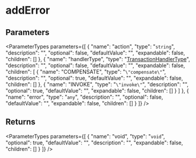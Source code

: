 
# addError

## Parameters

<ParameterTypes parameters={[
  {
    "name": "action",
    "type": "`string`",
    "description": "",
    "optional": false,
    "defaultValue": "",
    "expandable": false,
    "children": []
  },
  {
    "name": "handlerType",
    "type": "[TransactionHandlerType](../../workflows/enums/workflows.TransactionHandlerType.mdx)",
    "description": "",
    "optional": false,
    "defaultValue": "",
    "expandable": false,
    "children": [
      {
        "name": "COMPENSATE",
        "type": "`\"compensate\"`",
        "description": "",
        "optional": true,
        "defaultValue": "",
        "expandable": false,
        "children": []
      },
      {
        "name": "INVOKE",
        "type": "`\"invoke\"`",
        "description": "",
        "optional": true,
        "defaultValue": "",
        "expandable": false,
        "children": []
      }
    ]
  },
  {
    "name": "error",
    "type": "`any`",
    "description": "",
    "optional": false,
    "defaultValue": "",
    "expandable": false,
    "children": []
  }
]} />

## Returns

<ParameterTypes parameters={[
  {
    "name": "void",
    "type": "`void`",
    "optional": true,
    "defaultValue": "",
    "description": "",
    "expandable": false,
    "children": []
  }
]} />
